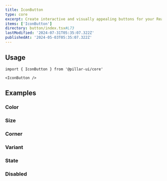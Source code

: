 ```yaml
---
title: IconButton
type: core
excerpt: Create interactive and visually appealing buttons for your React applications. Customize styles, sizes, and behaviors to enhance user engagement and streamline navigation.
items: ['IconButton']
directory: button/index.tsx#L73
lastModified: '2024-07-31T05:35:07.322Z'
publishedAt: '2024-05-03T05:35:07.322Z'
---
```


## Usage

```tsx
import { IconButton } from '@pillar-ui/core'
```

```tsx
<IconButton />
```

## Examples

### Color

<Prop defaultValue="b" type="'i' | 'd' | 'su' | 'se' | 'w' | 'p' | 'b' | 'o'" />

<Playground name="iconButtonColor" root="iconButton" />

### Size

<Prop defaultValue="4" type="'1' | '2' | '3' | '4' | '5' | '6' | '7' | '8' | '9'" />

<Playground name="iconButtonSize" root="iconButton" />

### Corner

<Prop defaultValue="2" type="'0' | '1' | '2' | '3' | '4' | '5' | 'full'" />

<Playground name="iconButtonCorner" root="iconButton" />

### Variant

<Prop defaultValue="solid" type="'shadow'  |  'solid'  |  'outline'  |  'soft'  |  'mixed'" />

<Playground name="iconButtonVariant" root="iconButton" />

### State

<Playground name="iconButtonState" root="iconButton" />

### Disabled

<Prop defaultValue="false" type="boolean" />

<Playground name="iconButtonDisabled" root="iconButton" />
